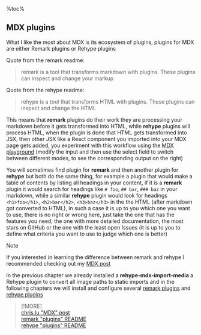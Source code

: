 %toc%

<article>

## MDX plugins

What I like the most about MDX is its ecosystem of plugins, plugins for MDX are either Remark plugins or Rehype plugins

Quote from the remark readme:

> remark is a tool that transforms markdown with plugins. These plugins can inspect and change your markup

Quote from the rehype readme:

> rehype is a tool that transforms HTML with plugins. These plugins can inspect and change the HTML

This means that **remark** plugins do their work they are processing your markdown before it gets transformed into HTML, while **rehype** plugins will process HTML, when the plugin is done that HTML gets transformed into JSX, then other JSX like a React component you imported into your MDX page gets added, you experiment with this workflow using the [MDX playground](https://mdxjs.com/playground/) (modify the input and then use the select field to switch between different modes, to see the corresponding output on the right)

You will sometimes find plugin for **remark** and then another plugin for **rehype** but both do the same thing, for example a plugin that would make a table of contents by listing all headings in your content, if it is a **remark** plugin it would search for headings like `# foo`, `## bar`, `### baz` in your markdown, while a similar **rehype** plugin would look for headings `<h1>foo</h1>`, `<h2>bar</h2>`, `<h3>baz</h3>` in the the HTML (after markdown got converted to HTML), in such a case it is up to you which one you want to use, there is no right or wrong here, just take the one that has the features you need, the one with more detailed documentation, the most stars on GitHub or the one with the least open Issues (it is up to you to define what criteria you want to use to judge which one is better)

> [!NOTE]  
> If you interested in learning the difference between remark and rehype I recommended checking out my [MDX post](/web_development/posts/mdx)  

In the previous chapter we already installed a **rehype-mdx-import-media** a Rehype plugin to convert all image paths to static imports and in the following chapters we will install and configure several [remark plugins](https://github.com/remarkjs/remark/blob/main/doc/plugins.md) and [rehype plugins](https://github.com/rehypejs/rehype/blob/main/doc/plugins.md)

> [!MORE]  
> [chris.lu "MDX" post](/web_development/posts/mdx)  
> [remark "plugins" README](https://github.com/remarkjs/remark/blob/main/doc/plugins.md)  
> [rehype "plugins" README](https://github.com/rehypejs/rehype/blob/main/doc/plugins.md)  

</article>
